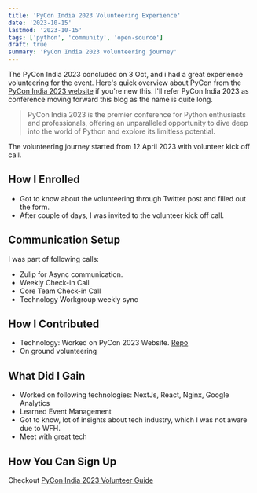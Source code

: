 ```yaml
---
title: 'PyCon India 2023 Volunteering Experience'
date: '2023-10-15'
lastmod: '2023-10-15'
tags: ['python', 'community', 'open-source']
draft: true
summary: 'PyCon India 2023 volunteering journey'
---
```


The PyCon India 2023 concluded on 3 Oct, and i had a great experience volunteering for the event.
Here's quick overview about PyCon from the [PyCon India 2023 website](https://in.pycon.org/2023/) if you're new this.
I'll refer PyCon India 2023 as conference moving forward this blog as the name is quite long.

> PyCon India 2023 is the premier conference for Python enthusiasts and professionals, offering an unparalleled opportunity to dive deep into the world of Python and explore its limitless potential.

The volunteering journey started from 12 April 2023 with volunteer kick off call.

## How I Enrolled

- Got to know about the volunteering through Twitter post and filled out the form.
- After couple of days, I was invited to the volunteer kick off call.

## Communication Setup

I was part of following calls:

- Zulip for Async communication.
- Weekly Check-in Call
- Core Team Check-in Call
- Technology Workgroup weekly sync

## How I Contributed

- Technology: Worked on PyCon 2023 Website. [Repo](https://github.com/pythonindia/inpycon2023)
- On ground volunteering

## What Did I Gain

- Worked on following technologies: NextJs, React, Nginx, Google Analytics
- Learned Event Management
- Got to know, lot of insights about tech industry, which I was not aware due to WFH.
- Meet with great tech

## How You Can Sign Up

Checkout [PyCon India 2023 Volunteer Guide](https://in.pycon.org/blog/2023/volunteering-guide-pyconin23.html)
